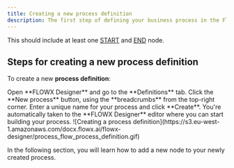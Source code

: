 ```yaml
---
title: Creating a new process definition
description: The first step of defining your business process in the FlowX Designer is adding a new process definition for it.
---
```

This should include at least one [START](../../building-blocks/node/start-end-node#start-node) and [END](../../building-blocks/node/start-end-node#end-node) node.

## Steps for creating a new process definition

To create a new **process definition**:


<Steps>
<Step>
Open **FLOWX Designer** and go to the **Definitions** tab.
</Step>
<Step>
Click the **New process** button, using the **breadcrumbs** from the top-right corner.
</Step>
<Step>
Enter a unique name for your process and click **Create**.
</Step>
<Step>
You're automatically taken to the **FLOWX Designer** editor where you can start building your process.
</Step>
</Steps>
![Creating a process definition](https://s3.eu-west-1.amazonaws.com/docx.flowx.ai/flowx-designer/process_flow_process_definition.gif)

In the following section, you will learn how to add a new node to your newly created process.